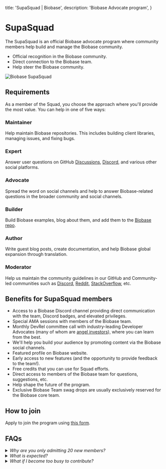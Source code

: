 
  title: 'SupaSquad | Biobase',
  description: 'Biobase Advocate program',
}

<SectionContainer>

# SupaSquad

The SupaSquad is an official Biobase advocate program where community members help build and manage the Biobase community.

- Official recognition in the Biobase community.
- Direct connection to the Biobase team.
- Help steer the Biobase community.

![Biobase SupaSquad](/images/biobase-squad.png)

## Requirements

As a member of the Squad, you choose the approach where you'll provide the most value.
You can help in one of five ways:

### Maintainer

Help maintain Biobase repositories. This includes building client libraries, managing issues, and fixing bugs.

### Expert

Answer user questions on GitHub [Discussions](https://github.com/biobase-ai/biobase/discussions), [Discord](https://discord.biobase.studio), and various other social platforms.

### Advocate

Spread the word on social channels and help to answer Biobase-related questions in the broader community and social channels.

### Builder

Build Biobase examples, blog about them, and add them to the [Biobase repo](https://github.com/biobase-ai/biobase/tree/master/examples).

### Author

Write guest blog posts, create documentation, and help Biobase global expansion through translation.

### Moderator

Help us maintain the community guidelines in our GitHub and Community-led communities such as [Discord](https://discord.biobase.studio), [Reddit](https://reddit.com/r/Biobase/),
[StackOverflow](https://stackoverflow.com/questions/tagged/biobase), etc.

## Benefits for SupaSquad members

- Access to a Biobase Discord channel providing direct communication with the team, Discord badges, and elevated privileges.
- Special AMA sessions with members of the Biobase team.
- Monthly DevRel committee call with industry-leading Developer Advocates (many of whom are [angel investors](https://biobase.studio/blog/angels-of-biobase)), where you can learn from the best.
- We'll help you build your audience by promoting content via the Biobase social channels.
- Featured profile on Biobase website.
- Early access to new features (and the opportunity to provide feedback to the team!).
- Free credits that you can use for Squad efforts.
- Direct access to members of the Biobase team for questions, suggestions, etc.
- Help shape the future of the program.
- Exclusive Biobase Team swag drops are usually exclusively reserved for the Biobase core team.

## How to join

Apply to join the program using [this form](https://airtable.com/shr0FtLqLfhpuEya8).

## FAQs

<details>
  <summary>
    <i>Why are you only admitting 20 new members?</i>
  </summary>
  The entire Biobase team is only 20 people, so as you can imagine adding another 20 people sounds like
  a lot to us! We wish we could admit everyone who wanted to join. But we also want to make sure everyone
  who joins the Squad has an awesome experience. In the future we will probably expand the intake to
  include a monthly quota.
</details>
<details>
  <summary>
    <i>What is expected?</i>
  </summary>
  Mostly just enthusiasm. If you are interested in Open Source and want to get involved, the SupaSquad
  program is a great channel. You'll be given opportunities to contribute to the community in whatever
  ways match your skillset.
</details>
<details>
  <summary>
    <i>What if I become too busy to contribute?</i>
  </summary>
  No worries! The program isn't a job. It's just an opportunity to build your skillset and audience within
  the Biobase ecosystem.
</details>

</SectionContainer>

